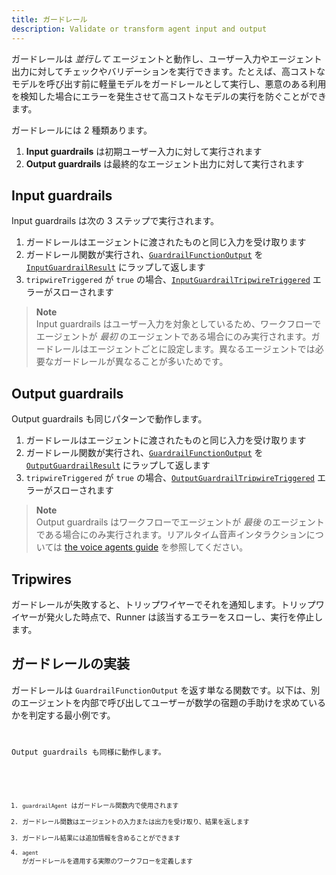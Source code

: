 ```yaml
---
title: ガードレール
description: Validate or transform agent input and output
---
```



ガードレールは _並行して_ エージェントと動作し、ユーザー入力やエージェント出力に対してチェックやバリデーションを実行できます。たとえば、高コストなモデルを呼び出す前に軽量モデルをガードレールとして実行し、悪意のある利用を検知した場合にエラーを発生させて高コストなモデルの実行を防ぐことができます。

ガードレールには 2 種類あります。

1. **Input guardrails** は初期ユーザー入力に対して実行されます
2. **Output guardrails** は最終的なエージェント出力に対して実行されます

## Input guardrails

Input guardrails は次の 3 ステップで実行されます。

1. ガードレールはエージェントに渡されたものと同じ入力を受け取ります
2. ガードレール関数が実行され、[`GuardrailFunctionOutput`](/openai-agents-js/openai/agents/interfaces/guardrailfunctionoutput) を [`InputGuardrailResult`](/openai-agents-js/openai/agents/interfaces/inputguardrailresult) にラップして返します
3. `tripwireTriggered` が `true` の場合、[`InputGuardrailTripwireTriggered`](/openai-agents-js/openai/agents/classes/inputguardrailtripwiretriggered) エラーがスローされます

> **Note**  
> Input guardrails はユーザー入力を対象としているため、ワークフローでエージェントが _最初_ のエージェントである場合にのみ実行されます。ガードレールはエージェントごとに設定します。異なるエージェントでは必要なガードレールが異なることが多いためです。

## Output guardrails

Output guardrails も同じパターンで動作します。

1. ガードレールはエージェントに渡されたものと同じ入力を受け取ります
2. ガードレール関数が実行され、[`GuardrailFunctionOutput`](/openai-agents-js/openai/agents/interfaces/guardrailfunctionoutput) を [`OutputGuardrailResult`](/openai-agents-js/openai/agents/interfaces/outputguardrailresult) にラップして返します
3. `tripwireTriggered` が `true` の場合、[`OutputGuardrailTripwireTriggered`](/openai-agents-js/openai/agents/classes/outputguardrailtripwiretriggered) エラーがスローされます

> **Note**  
> Output guardrails はワークフローでエージェントが _最後_ のエージェントである場合にのみ実行されます。リアルタイム音声インタラクションについては [the voice agents guide](/openai-agents-js/ja/guides/voice-agents#guardrails) を参照してください。

## Tripwires

ガードレールが失敗すると、トリップワイヤーでそれを通知します。トリップワイヤーが発火した時点で、Runner は該当するエラーをスローし、実行を停止します。

## ガードレールの実装

ガードレールは `GuardrailFunctionOutput` を返す単なる関数です。以下は、別のエージェントを内部で呼び出してユーザーが数学の宿題の手助けを求めているかを判定する最小例です。

<Code
  lang="typescript"
  code={inputGuardrailExample}
  title="入力ガードレールの例"
/>

Output guardrails も同様に動作します。

<Code
  lang="typescript"
  code={outputGuardrailExample}
  title="出力ガードレールの例"
/>

1. `guardrailAgent` はガードレール関数内で使用されます
2. ガードレール関数はエージェントの入力または出力を受け取り、結果を返します
3. ガードレール結果には追加情報を含めることができます
4. `agent` がガードレールを適用する実際のワークフローを定義します
